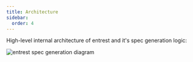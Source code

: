 ```yaml
---
title: Architecture
sidebar:
  order: 4
---
```


High-level internal architecture of entrest and it's spec generation logic:

![entrest spec generation diagram](../../../assets/images/diagrams/spec-generation.excalidraw.png)
